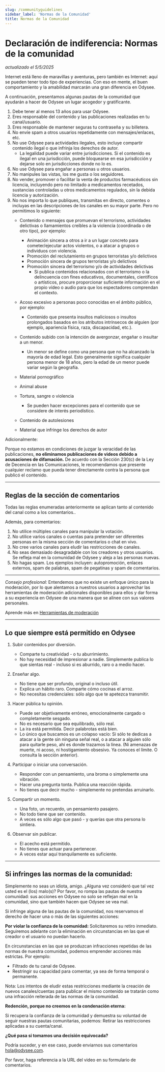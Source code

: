 ```yaml
---
slug: /communityguidelines
sidebar_label: 'Normas de la Comunidad'
title: Normas de la Comunidad
---
```


# Declaración de indiferencia: Normas de la comunidad
*actualizado el 5/5/2025*

Internet está lleno de maravillas y aventuras, pero también es Internet: aquí se pueden tener todo tipo de experiencias. Con eso en mente, el buen comportamiento y la amabilidad marcarán una gran diferencia en Odysee.

A continuación, presentamos algunas pautas de la comunidad que ayudarán a hacer de Odysee un lugar acogedor y gratificante.

1. Debe tener al menos 13 años para usar Odysee.
2. Eres responsable del contenido y las publicaciones realizadas en tu canal/usuario.
3. Eres responsable de mantener seguras tu contraseña y su billetera.
4. No envíe spam a otros usuarios repetidamente con mensajes/enlaces, etc.
5. No use Odysee para actividades ilegales, esto incluye compartir contenido ilegal o que infrinja los derechos de autor.
	* La legalidad puede variar entre jurisdicciones. Si el contenido es ilegal en una jurisdicción, puede bloquearse en esa jurisdicción y dejarse solo en jurisdicciones donde no lo es.
7. No use Odysee para engañar a personas u otros usuarios.
8. No manipules las vistas, los me gusta o los seguidores.
9. No vender, promover o facilitar la venta de productos farmacéuticos sin licencia, incluyendo pero no limitado a medicamentos recetados, sustancias controladas u otros medicamentos regulados, sin la debida licencia y autorización.
10. No nos importa lo que publiques, transmitas en directo, comentes o incluyas en las descripciones de los canales en su mayor parte. Pero no permitimos lo siguiente:
    *   Contenido o mensajes que promuevan el terrorismo, actividades delictivas o llamamientos creíbles a la violencia (coordinada o de otro tipo), por ejemplo:
        *   Animación sincera a otros a ir a un lugar concreto para cometer/ejecutar actos violentos, o a atacar a grupos o individuos con violencia.
        *   Promoción del reclutamiento en grupos terroristas y/o delictivos
        *   Promoción sincera de grupos terroristas y/o delictivos
        *   Promoción sincera del terrorismo y/o de actividades delictivas
            - Si publica contenidos relacionados con el terrorismo o la delincuencia con fines educativos, documentales, científicos o artísticos, procure proporcionar suficiente información en el propio vídeo o audio para que los espectadores comprendan el contexto.

    *   Acoso excesivo a personas poco conocidas en el ámbito público, por ejemplo:
        *   Contenido que presenta insultos maliciosos o insultos prolongados basados en los atributos intrínsecos de alguien (por ejemplo, apariencia física, raza, discapacidad, etc.).
    *   Contenido subido con la intención de avergonzar, engañar o insultar a un menor.
        *   Un menor se define como una persona que no ha alcanzado la mayoría de edad legal. Esto generalmente significa cualquier persona menor de 18 años, pero la edad de un menor puede variar según la geografía.

    *   Material pornográfico
    *   Animal abuse
    *   Tortura, sangre o violencia
        *   Se pueden hacer excepciones para el contenido que se considere de interés periodístico.
    *   Contenido de autolesiones
    *   Material que infringe los derechos de autor

Adicionalmente:

Porque no estamos en condiciones de juzgar la veracidad de las publicaciones, **no eliminamos publicaciones de videos debido a acusaciones de difamación.** De acuerdo con la Sección 230(c) de la Ley de Decencia en las Comunicaciones, le recomendamos que presente cualquier reclamo que pueda tener directamente contra la persona que publicó el contenido.

---

## Reglas de la sección de comentarios

Todas las reglas enumeradas anteriormente se aplican tanto al contenido del canal como a los comentarios.. 

Además, para comentarios:

1. No utilice múltiples canales para manipular la votación.
2. No utilice varios canales o cuentas para pretender ser diferentes personas en la misma sección de comentarios o chat en vivo.
3. No cree varios canales para eludir las restricciones de canales.
4. No seas demasiado desagradable con los creadores y otros usuarios. Se refleja mal en la comunidad de Odysee y aleja a las personas nuevas.
5. No hagas spam. Los ejemplos incluyen: autopromoción, enlaces externos, spam de palabras, spam de pegatinas y spam de comentarios.

---

_Consejo profesional:_ Entendemos que no existe un enfoque único para la moderación, por lo que alentamos a nuestros usuarios a aprovechar las herramientas de moderación adicionales disponibles para ellos y dar forma a su experiencia en Odysee de una manera que se alinee con sus valores personales.

Aprende más en [Herramientas de moderación](https://odysee.com/@ayuda:7/herramientas-de-moderaci%C3%B3n:2)

---

## Lo que siempre está permitido en Odysee

1. Subir contenidos por diversión.
    *   Comparte tu creatividad - o tu aburrimiento.
    *   No hay necesidad de impresionar a nadie. Simplemente publica lo que sientas real - incluso si es aburrido, raro o a medio hacer.

2. Enseñar algo.
    *   No tiene que ser profundo, original o incluso útil.
    *   Explica un hábito raro. Comparte cómo cocinas el arroz.
    *   No necesitas credenciales: sólo algo que te apetezca transmitir.

3. Hacer pública tu opinión.
    *   Puede ser objetivamente erróneo, emocionalmente cargado o completamente sesgado.
    *   No es necesario que sea equilibrado, sólo real.
    *   La ira está permitida. Decir palabrotas está bien.
    *   Lo único que buscamos es un colapso vacío: Si sólo te dedicas a atacar a la gente sin ninguna señal real, o a atacar a alguien sólo para quitarle peso, ahí es donde trazamos la línea. (Ni amenazas de muerte, ni acoso, ni hostigamiento obsesivo. Ya conoces el límite. O consulta la sección anterior).

4. Participar o iniciar una conversación.
    *   Responder con un pensamiento, una broma o simplemente una vibración.
    *   Hacer una pregunta tonta. Publica una reacción rápida.
    *   No tienes que decir mucho - simplemente no pretendas arruinarlo.

5. Compartir un momento.
    *   Una foto, un recuerdo, un pensamiento pasajero.
    *   No todo tiene que ser contenido.
    *   A veces es sólo algo que pasó - y querías que otra persona lo sintiera.

6. Observar sin publicar.
    *   El acecho está permitido.
    *   No tienes que actuar para pertenecer.
    *   A veces estar aquí tranquilamente es suficiente.

---

## Si infringes las normas de la comunidad:

Simplemente no seas un idiota, amigo. ¿Alguna vez consideró que tal vez usted es el (los) malo(s)?
Por favor, no rompa las pautas de nuestra comunidad: sus acciones en Odysee no solo se reflejan mal en la comunidad, sino que también hacen que Odysee se vea mal. 

Si infringe alguna de las pautas de la comunidad, nos reservamos el derecho de hacer una o más de las siguientes acciones:

**Por violar la confianza de la comunidad:**
Solicitaremos su retiro inmediato. Seguiremos adelante con la eliminación en circunstancias en las que el creador o el usuario no puedan hacerlo.

En circunstancias en las que se produzcan infracciones repetidas de las normas de nuestra comunidad, podemos emprender acciones más estrictas. Por ejemplo:

* Filtrado de tu canal de Odysee.
* Restringir su capacidad para comentar, ya sea de forma temporal o permanente.

Nota: Los intentos de eludir estas restricciones mediante la creación de nuevos canales/cuentas para publicar el mismo contenido se tratarán como una infracción reiterada de las normas de la comunidad.

**Redención, porque no creemos en la condenación eterna:**

Si recupera la confianza de la comunidad y demuestra su voluntad de seguir nuestras pautas comunitarias, podemos: Retirar las restricciones aplicadas a su cuenta/canal.

**¿Qué pasa si tomamos una decisión equivocada?**

Podría suceder, y en ese caso, puede enviarnos sus comentarios hola@odysee.com.

Por favor, haga referencia a la URL del video en su formulario de comentarios.
